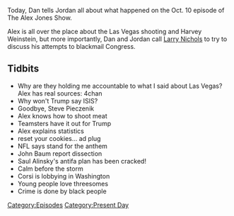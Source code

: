 {{DEFAULTSORT:
    #_EPISODE_0090:October 10, 2017
}}{{Episode
    | title           = October 10, 2017
    | caption         = Listen to this episode on [https://knowledgefight.libsyn.com/knowledge-fight-october-10-2017 Libsyn] [https://open.spotify.com/episode/2btqtCPJn6ZsXP2Z19fSLa Spotify], Read the [[Transcript/90: October 10, 2017|Unofficial Transcript]]
    | episodeNumber   = 90
    | length          = 01:40:12
    | airDate         = October 11, 2017
    | coverageDate    = October 10, 2017
    | episodeType     = [[:Category:Present Day|Present Day]]
    | appearance      = [[Steve Pieczenik]], [[John Baum]], [[Saul Alinsky]], [[Jerome Corsi]]
    | oocDrop         = Dr Corsi is somewhat popular, but not sexy
    | previousEpisode = [[89: December 31, 2015]]
    | nextEpisode     = [[91: October 11, 2017]]
}}

{{Stub}}

Today, Dan tells Jordan all about what happened on the Oct. 10 episode of The Alex Jones Show.

Alex is all over the place about the Las Vegas shooting and Harvey Weinstein, but more importantly, Dan and Jordan call [[Larry Nichols]] to try to discuss his attempts to blackmail Congress.

==Tidbits==

*Why are they holding me accountable to what I said about Las Vegas? Alex has real sources: 4chan
*Why won't Trump say ISIS?
*Goodbye, Steve Pieczenik
*Alex knows how to shoot meat
*Teamsters have it out for Trump
*Alex explains statistics
*reset your cookies... ad plug
*NFL says stand for the anthem
*John Baum report dissection
*Saul Alinsky's antifa plan has been cracked!
*Calm before the storm
*Corsi is lobbying in Washington
*Young people love threesomes
*Crime is done by black people

[[Category:Episodes]]
[[Category:Present Day]]
